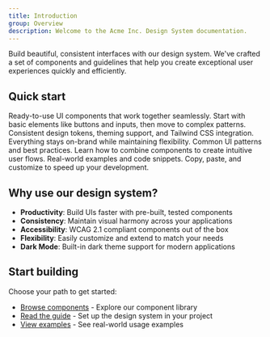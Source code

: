 ```yaml
---
title: Introduction
group: Overview
description: Welcome to the Acme Inc. Design System documentation.
---
```



Build beautiful, consistent interfaces with our design system. We've crafted a set of components and guidelines that help you create exceptional user experiences quickly and efficiently.

## Quick start

<CardGrid>
  <Card title="Components" icon="puzzle">
    Ready-to-use UI components that work together seamlessly. Start with basic
    elements like buttons and inputs, then move to complex patterns.
  </Card>
  <Card title="Styling" icon="palette">
    Consistent design tokens, theming support, and Tailwind CSS integration.
    Everything stays on-brand while maintaining flexibility.
  </Card>
  <Card title="Patterns" icon="book">
    Common UI patterns and best practices. Learn how to combine components to
    create intuitive user flows.
  </Card>
  <Card title="Examples" icon="download">
    Real-world examples and code snippets. Copy, paste, and customize to speed
    up your development.
  </Card>
</CardGrid>

## Why use our design system?

- **Productivity**: Build UIs faster with pre-built, tested components
- **Consistency**: Maintain visual harmony across your applications
- **Accessibility**: WCAG 2.1 compliant components out of the box
- **Flexibility**: Easily customize and extend to match your needs
- **Dark Mode**: Built-in dark theme support for modern applications

## Start building

Choose your path to get started:

- [Browse components](/components/button) - Explore our component library
- [Read the guide](/getting-started) - Set up the design system in your project
- [View examples](/examples) - See real-world usage examples
